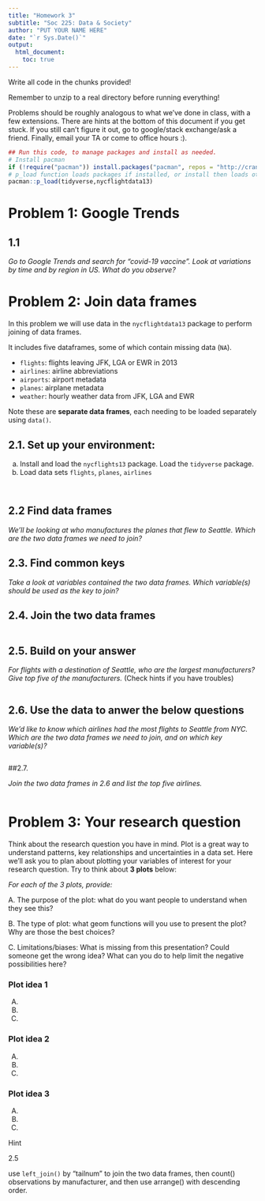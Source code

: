 ```yaml
---
title: "Homework 3"
subtitle: "Soc 225: Data & Society"
author: "PUT YOUR NAME HERE"
date: "`r Sys.Date()`"
output: 
  html_document:
    toc: true
---
```


Write all code in the chunks provided!

Remember to unzip to a real directory before running everything!

Problems should be roughly analogous to what we've done in class, with a few extensions. There are hints at the bottom of this document if you get stuck. If you still can't figure it out, go to google/stack exchange/ask a friend. Finally, email your TA or come to office hours :).

```r
## Run this code, to manage packages and install as needed.
# Install pacman
if (!require("pacman")) install.packages("pacman", repos = "http://cran.us.r-project.org")
# p_load function loads packages if installed, or install then loads otherwise
pacman::p_load(tidyverse,nycflightdata13)
```

# Problem 1: Google Trends

## 1.1 
*Go to Google Trends and search for "covid-19 vaccine". Look at variations by time and by region in US. What do you observe?*

# Problem 2: Join data frames

In this problem we will use data in the `nycflightdata13` package to perform joining of data frames.

It includes five dataframes, some of which contain missing data (`NA`).

- `flights`: flights leaving JFK, LGA or EWR in 2013
- `airlines`: airline abbreviations
- `airports`: airport metadata
- `planes`: airplane metadata
- `weather`: hourly weather data from JFK, LGA and EWR

Note these are **separate data frames**, each needing to be loaded separately using `data()`.

## 2.1. Set up your environment:

a. Install and load the `nycflights13` package. Load the `tidyverse` package.
b. Load data sets `flights`, `planes`, `airlines`

```r

```

```r

```

## 2.2 Find data frames
*We'll be looking at who manufactures the planes that flew to Seattle. Which are the two data frames we need to join?*

## 2.3. Find common keys
*Take a look at variables contained the two data frames. Which variable(s) should be used as the key to join?*

## 2.4. Join the two data frames

```r

```

## 2.5. Build on your answer
*For flights with a destination of Seattle, who are the largest manufacturers? Give top five of the manufacturers.*
(Check hints if you have troubles)
```r

```

## 2.6. Use the data to anwer the below questions
*We'd like to know which airlines had the most flights to Seattle from NYC. Which are the two data frames we need to join, and on which key variable(s)?*

```r

```

##2.7. 

*Join the two data frames in 2.6 and list the top five airlines.*

```r

```


# Problem 3: Your research question

Think about the research question you have in mind. Plot is a great way to understand patterns, key relationships and uncertainties in a data set. Here we'll ask you to plan about plotting your variables of interest for your research question. Try to think about **3 plots** below:

*For each of the 3 plots, provide:*
  
A. The purpose of the plot: what do you want people to understand when they see this?  

B. The type of plot: what geom functions will you use to present the plot? Why are those the best choices?  

C. Limitations/biases: What is missing from this presentation? Could someone get the wrong idea? What can you do to help limit the negative possibilities here?  

### Plot idea 1 

A.  
B.  
C.  

### Plot idea 2 

A.  
B.  
C.  

### Plot idea 3 

A.  
B.  
C.  


Hint

2.5

use `left_join()` by "tailnum" to join the two data frames, then count() observations by manufacturer, and then use arrange() with descending order.

